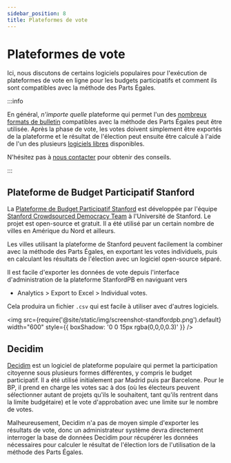 ```yaml
---
sidebar_position: 8
title: Plateformes de vote
---
```



# Plateformes de vote

Ici, nous discutons de certains logiciels populaires pour l'exécution de plateformes de vote en ligne pour les budgets participatifs et comment ils sont compatibles avec la méthode des Parts Égales.

:::info

En général, *n'importe quelle* plateforme qui permet l'un des [nombreux formats de bulletin](input-formats) compatibles avec la méthode des Parts Égales peut être utilisée.
Après la phase de vote, les votes doivent simplement être exportés de la plateforme et le résultat de l'élection peut ensuite être calculé à l'aide de l'un des plusieurs [logiciels libres](computation) disponibles.

N'hésitez pas à [nous contacter](../contacts) pour obtenir des conseils.

:::

## Plateforme de Budget Participatif Stanford

La [Plateforme de Budget Participatif Stanford](https://pbstanford.edu/) est développée par l'équipe [Stanford Crowdsourced Democracy Team](https://voxpopuli.stanford.edu/) à l'Université de Stanford.
Le projet est open-source et gratuit.
Il a été utilisé par un certain nombre de villes en Amérique du Nord et ailleurs.

Les villes utilisant la plateforme de Stanford peuvent facilement la combiner avec la méthode des Parts Égales, en exportant les votes individuels, puis en calculant les résultats de l'élection avec un logiciel open-source séparé.

Il est facile d'exporter les données de vote depuis l'interface d'administration de la plateforme StanfordPB en naviguant vers
* Analytics > Export to Excel > Individual votes. 

Cela produira un fichier `.csv` qui est facile à utiliser avec d'autres logiciels.

<img src={require('@site/static/img/screenshot-standfordpb.png').default} width="600" style={{ boxShadow: '0 0 15px rgba(0,0,0,0.3)' }} />

## Decidim

[Decidim](https://decidim.org/) est un logiciel de plateforme populaire qui permet la participation citoyenne sous plusieurs formes différentes, y compris le budget participatif.
Il a été utilisé initialement par Madrid puis par Barcelone.
Pour le BP, il prend en charge les votes sac à dos (où les électeurs peuvent sélectionner autant de projets qu'ils le souhaitent, tant qu'ils rentrent dans la limite budgétaire) et le vote d'approbation avec une limite sur le nombre de votes.

Malheureusement, Decidim n'a pas de moyen simple d'exporter les résultats de vote, donc un administrateur système devra directement interroger la base de données Decidim pour récupérer les données nécessaires pour calculer le résultat de l'élection lors de l'utilisation de la méthode des Parts Égales.